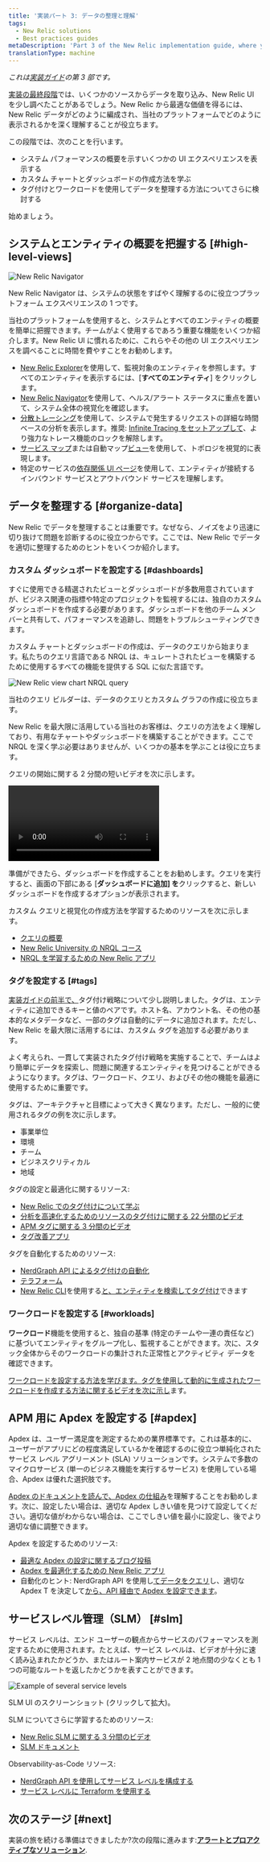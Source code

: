 ```yaml
---
title: '実装パート 3: データの整理と理解'
tags:
  - New Relic solutions
  - Best practices guides
metaDescription: 'Part 3 of the New Relic implementation guide, where you become acquainted with the New Relic UI and organize your data.'
translationType: machine
---
```





_これは[実装ガイド](/docs/new-relic-solutions/get-started/implementation-guide-intro)の第 3 部です。_

[実装の最終段階](/docs/new-relic-solutions/get-started/implementation-guide-instrument)では、いくつかのソースからデータを取り込み、New Relic UI を少し調べたことがあるでしょう。New Relic から最適な価値を得るには、New Relic データがどのように編成され、当社のプラットフォームでどのように表示されるかを深く理解することが役立ちます。

この段階では、次のことを行います。

* システム パフォーマンスの概要を示すいくつかの UI エクスペリエンスを表示する
* カスタム チャートとダッシュボードの作成方法を学ぶ
* タグ付けとワークロードを使用してデータを整理する方法についてさらに検討する

始めましょう。

## システムとエンティティの概要を把握する [#high-level-views]

<img
  title="New Relic Navigator"
  alt="New Relic Navigator"
  src={alertsNrnavigator}
/>

<figcaption>
  New Relic Navigator は、システムの状態をすばやく理解するのに役立つプラットフォーム エクスペリエンスの 1 つです。
</figcaption>

当社のプラットフォームを使用すると、システムとすべてのエンティティの概要を簡単に把握できます。チームがよく使用するであろう重要な機能をいくつか紹介します。New Relic UI に慣れるために、これらやその他の UI エクスペリエンスを調べることに時間を費やすことをお勧めします。

* [New Relic Explorer](/docs/new-relic-solutions/new-relic-one/core-concepts/new-relic-explorer-view-performance-across-apps-services-hosts)を使用して、監視対象のエンティティを参照します。すべてのエンティティを表示するには、\[**すべてのエンティティ**] をクリックします。
* [New Relic Navigator](/docs/new-relic-solutions/new-relic-one/core-concepts/new-relic-explorer-view-performance-across-apps-services-hosts/#view-navigator)を使用して、ヘルス/アラート ステータスに重点を置いて、システム全体の視覚化を確認します。
* [分散トレーシング](/docs/distributed-tracing/ui-data/understand-use-distributed-tracing-ui)を使用して、システムで発生するリクエストの詳細な時間ベースの分析を表示します。推奨: [Infinite Tracing をセットアップして](/docs/distributed-tracing/infinite-tracing/introduction-infinite-tracing)、より強力なトレース機能のロックを解除します。
* [サービス マップ](/docs/understand-dependencies/understand-system-dependencies/service-maps/introduction-service-maps)または自動マップ[ビュー](/docs/new-relic-one/use-new-relic-one/ui-data/automaps)を使用して、トポロジを視覚的に表現します。
* 特定のサービスの[依存関係 UI ページ](/docs/new-relic-one/use-new-relic-one/ui-data/explore-downstream-dependencies-new-relic-one)を使用して、エンティティが接続するインバウンド サービスとアウトバウンド サービスを理解します。

## データを整理する [#organize-data]

New Relic でデータを整理することは重要です。なぜなら、ノイズをより迅速に切り抜けて問題を診断するのに役立つからです。ここでは、New Relic でデータを適切に整理するためのヒントをいくつか紹介します。

### カスタム ダッシュボードを設定する [#dashboards]

すぐに使用できる精選されたビューとダッシュボードが多数用意されていますが、ビジネス関連の指標や特定のプロジェクトを監視するには、独自のカスタム ダッシュボードを作成する必要があります。ダッシュボードを他のチーム メンバーと共有して、パフォーマンスを追跡し、問題をトラブルシューティングできます。

カスタム チャートとダッシュボードの作成は、データのクエリから始まります。私たちのクエリ言語である NRQL は、キュレートされたビューを構築するために使用するすべての機能を提供する SQL に似た言語です。

<img
  title="new-relic-view-chart-nrql-query.png"
  alt="New Relic view chart NRQL query"
  src={alertsNewRelicViewChartNrqlQuery}
/>

<figcaption>
  当社のクエリ ビルダーは、データのクエリとカスタム グラフの作成に役立ちます。
</figcaption>

New Relic を最大限に活用している当社のお客様は、クエリの方法をよく理解しており、有用なチャートやダッシュボードを構築することができます。ここで NRQL を深く学ぶ必要はありませんが、いくつかの基本を学ぶことは役に立ちます。

クエリの開始に関する 2 分間の短いビデオを次に示します。

<Video
  id="4awnx2n1FRc"
  type="youtube"
/>

準備ができたら、ダッシュボードを作成することをお勧めします。クエリを実行すると、画面の下部にある \[**ダッシュボードに追加] を**クリックすると、新しいダッシュボードを作成するオプションが表示されます。

カスタム クエリと視覚化の作成方法を学習するためのリソースを次に示します。

* [クエリの概要](/docs/query-your-data/explore-query-data/get-started/introduction-querying-new-relic-data)
* [New Relic University の NRQL コース](https://learn.newrelic.com/writing-nrql-queries)
* [NRQL を学習するための New Relic アプリ](https://opensource.newrelic.com/projects/newrelic/nr1-learn-nrql)

### タグを設定する [#tags]

[実装ガイドの前半で、](/docs/new-relic-solutions/get-started/implementation-guide-planning-setup#data-organization)タグ付け戦略について少し説明しました。タグは、エンティティに追加できるキーと値のペアです。ホスト名、アカウント名、その他の基本的なメタデータなど、一部のタグは自動的にデータに追加されます。ただし、New Relic を最大限に活用するには、カスタム タグを追加する必要があります。

よく考えられ、一貫して実装されたタグ付け戦略を実施することで、チームはより簡単にデータを探索し、問題に関連するエンティティを見つけることができるようになります。タグは、ワークロード、クエリ、およびその他の機能を最適に使用するために重要です。

タグは、アーキテクチャと目標によって大きく異なります。ただし、一般的に使用されるタグの例を次に示します。

* 事業単位
* 環境
* チーム
* ビジネスクリティカル
* 地域

タグの設定と最適化に関するリソース:

* [New Relic でのタグ付けについて学ぶ](/docs/new-relic-solutions/new-relic-one/core-concepts/use-tags-help-organize-find-your-data)
* [分析を高速化するためのリソースのタグ付けに関する 22 分間のビデオ](https://www.youtube.com/watch?v=ytpBFviAJ0Y)
* [APM タグに関する 3 分間のビデオ](https://www.youtube.com/watch?v=JImDdncerko)
* [タグ改善アプリ](https://github.com/newrelic/nr1-tag-improver)

タグを自動化するためのリソース:

* [NerdGraph API によるタグ付けの自動化](/docs/apis/nerdgraph/examples/nerdgraph-tagging-api-tutorial)
* [テラフォーム](https://registry.terraform.io/providers/newrelic/newrelic/latest/docs/resources/entity_tags)
* [New Relic CLI](https://developer.newrelic.com/automate-workflows/get-started-new-relic-cli)を使用する[と、エンティティを検索してタグ付け](https://developer.newrelic.com/automate-workflows/5-mins-tag-resources)できます

### ワークロードを設定する [#workloads]

**ワークロード**機能を使用すると、独自の基準 (特定のチームや一連の責任など) に基づいてエンティティをグループ化し、監視することができます。次に、スタック全体からそのワークロードの集計された正常性とアクティビティ データを確認できます。

[ワークロードを設定する方法を学びます。](/docs/new-relic-solutions/new-relic-one/workloads/workloads-isolate-resolve-incidents-faster)[タグを使用して動的に生成されたワークロードを作成する方法に関するビデオを次に示し](https://www.youtube.com/watch?v=nXCH_3XjGkQ)ます。

## APM 用に Apdex を設定する [#apdex]

Apdex は、ユーザー満足度を測定するための業界標準です。これは基本的に、ユーザーがアプリにどの程度満足しているかを確認するのに役立つ単純化されたサービス レベル アグリーメント (SLA) ソリューションです。システムで多数のマイクロサービス (単一のビジネス機能を実行するサービス) を使用している場合、Apdex は優れた選択肢です。

[Apdex のドキュメントを読んで、Apdex の仕組み](/docs/apm/new-relic-apm/apdex/apdex-measure-user-satisfaction)を理解することをお勧めします。次に、設定したい場合は、適切な Apdex しきい値を見つけて設定してください。適切な値がわからない場合は、ここでしきい値を最小に設定し、後でより適切な値に調整できます。

Apdex を設定するためのリソース:

* [最適な Apdex の設定に関するブログ投稿](https://newrelic.com/blog/best-practices/how-to-choose-apdex-t)
* [Apdex を最適化するための New Relic アプリ](https://opensource.newrelic.com/projects/newrelic/nr1-apdex-optimizer)
* 自動化のヒント: NerdGraph API を使用し[てデータをクエリ](/docs/apis/nerdgraph/examples/nerdgraph-nrql-tutorial)し、適切な Apdex T を決定して[から、API 経由で Apdex を設定できます](/docs/apis/nerdgraph/examples/apm-config-nerdgraph)。

## サービスレベル管理（SLM） [#slm]

サービス レベルは、エンド ユーザーの観点からサービスのパフォーマンスを測定するために使用されます。たとえば、サービス レベルは、ビデオが十分に速く読み込まれたかどうか、またはルート案内サービスが 2 地点間の少なくとも 1 つの可能なルートを返したかどうかを表すことができます。

<img
  title="Example of several service levels.png"
  alt="Example of several service levels"
  src={alertsServiceLevelsIntro}
/>

<figcaption>
  SLM UI のスクリーンショット (クリックして拡大)。
</figcaption>

SLM についてさらに学習するためのリソース:

* [New Relic SLM に関する 3 分間のビデオ](https://www.youtube.com/watch?v=tIwAjmUmbwc)
* [SLM ドキュメント](/docs/service-level-management/intro-slm)

Observability-as-Code リソース:

* [NerdGraph API を使用してサービス レベルを構成する](/docs/apis/nerdgraph/examples/nerdgraph-slm)
* [サービス レベルに Terraform を使用する](https://registry.terraform.io/providers/newrelic/newrelic/latest/docs/resources/service_level)

## 次のステージ [#next]

実装の旅を続ける準備はできましたか?次の段階に進みます:[**アラートとプロアクティブなソリューション**](**??).